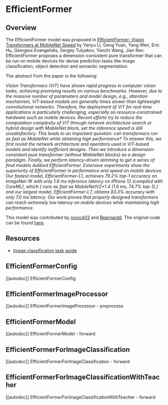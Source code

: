 <!--Copyright 2022 The HuggingFace Team. All rights reserved.

Licensed under the Apache License, Version 2.0 (the "License"); you may not use this file except in compliance with
the License. You may obtain a copy of the License at

http://www.apache.org/licenses/LICENSE-2.0

Unless required by applicable law or agreed to in writing, software distributed under the License is distributed on
an "AS IS" BASIS, WITHOUT WARRANTIES OR CONDITIONS OF ANY KIND, either express or implied. See the License for the
specific language governing permissions and limitations under the License.
-->

# EfficientFormer

## Overview

The EfficientFormer model was proposed in [EfficientFormer: Vision Transformers at MobileNet Speed](https://arxiv.org/abs/2206.01191) 
by Yanyu Li, Geng Yuan, Yang Wen, Eric Hu, Georgios Evangelidis, Sergey Tulyakov, Yanzhi Wang, Jian Ren.  EfficientFormer proposes a
dimension-consistent pure transformer that can be run on mobile devices for dense prediction tasks like image classification, object
detection and semantic segmentation.

The abstract from the paper is the following:

*Vision Transformers (ViT) have shown rapid progress in computer vision tasks, achieving promising results on various benchmarks. 
However, due to the massive number of parameters and model design, e.g., attention mechanism, ViT-based models are generally 
times slower than lightweight convolutional networks. Therefore, the deployment of ViT for real-time applications is particularly 
challenging, especially on resource-constrained hardware such as mobile devices. Recent efforts try to reduce the computation 
complexity of ViT through network architecture search or hybrid design with MobileNet block, yet the inference speed is still 
unsatisfactory. This leads to an important question: can transformers run as fast as MobileNet while obtaining high performance? 
To answer this, we first revisit the network architecture and operators used in ViT-based models and identify inefficient designs. 
Then we introduce a dimension-consistent pure transformer (without MobileNet blocks) as a design paradigm. 
Finally, we perform latency-driven slimming to get a series of final models dubbed EfficientFormer. 
Extensive experiments show the superiority of EfficientFormer in performance and speed on mobile devices. 
Our fastest model, EfficientFormer-L1, achieves 79.2% top-1 accuracy on ImageNet-1K with only 1.6 ms inference latency on 
iPhone 12 (compiled with CoreML), which { runs as fast as MobileNetV2×1.4 (1.6 ms, 74.7% top-1),} and our largest model, 
EfficientFormer-L7, obtains 83.3% accuracy with only 7.0 ms latency. Our work proves that properly designed transformers can 
reach extremely low latency on mobile devices while maintaining high performance.*

This model was contributed by [novice03](https://huggingface.co/novice03) and [Bearnardd](https://huggingface.co/Bearnardd).
The original code can be found [here](https://github.com/snap-research/EfficientFormer).

## Resources

- [Image classification task guide](./tasks/image_classification)

## EfficientFormerConfig

[[autodoc]] EfficientFormerConfig

## EfficientFormerImageProcessor

[[autodoc]] EfficientFormerImageProcessor
    - preprocess

## EfficientFormerModel

[[autodoc]] EfficientFormerModel
    - forward

## EfficientFormerForImageClassification

[[autodoc]] EfficientFormerForImageClassification
    - forward

## EfficientFormerForImageClassificationWithTeacher

[[autodoc]] EfficientFormerForImageClassificationWithTeacher
    - forward
